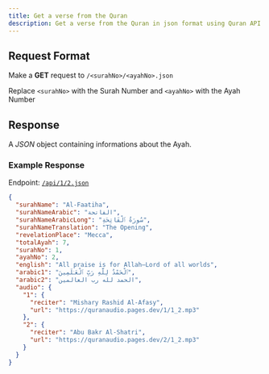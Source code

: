 ---
title: Get a verse from the Quran
description: Get a verse from the Quran in json format using Quran API
---



## Request Format

Make a **GET** request to `/<surahNo>/<ayahNo>.json`


<Callout type="info">Replace `<surahNo>` with the Surah Number and `<ayahNo>` with the Ayah Number</Callout>


## Response

A _JSON_ object containing informations about the Ayah.

### Example Response

Endpoint: [`/api/1/2.json`](https://quranapi.pages.dev/api/1/2.json)

```json copy
{
  "surahName": "Al-Faatiha",
  "surahNameArabic": "الفاتحة",
  "surahNameArabicLong": "سُورَةُ ٱلْفَاتِحَةِ",
  "surahNameTranslation": "The Opening",
  "revelationPlace": "Mecca",
  "totalAyah": 7,
  "surahNo": 1,
  "ayahNo": 2,
  "english": "All praise is for Allah—Lord of all worlds",
  "arabic1": "ٱلْحَمْدُ لِلَّهِ رَبِّ ٱلْعَـٰلَمِينَ",
  "arabic2": "الحمد لله رب العالمين",
  "audio": {
    "1": {
      "reciter": "Mishary Rashid Al-Afasy",
      "url": "https://quranaudio.pages.dev/1/1_2.mp3"
    },
    "2": {
      "reciter": "Abu Bakr Al-Shatri",
      "url": "https://quranaudio.pages.dev/2/1_2.mp3"
    }
  }
}
```
